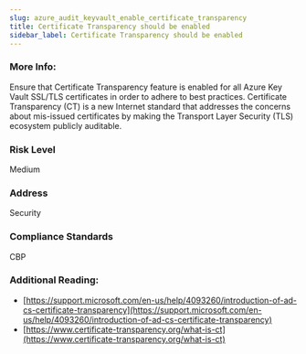 ```yaml
---
slug: azure_audit_keyvault_enable_certificate_transparency
title: Certificate Transparency should be enabled
sidebar_label: Certificate Transparency should be enabled
---
```


### More Info:

Ensure that Certificate Transparency feature is enabled for all Azure Key Vault SSL/TLS certificates in order to adhere to best practices. Certificate Transparency (CT) is a new Internet standard that addresses the concerns about mis-issued certificates by making the Transport Layer Security (TLS) ecosystem publicly auditable.

### Risk Level

Medium

### Address

Security

### Compliance Standards

CBP

### Additional Reading:

- [https://support.microsoft.com/en-us/help/4093260/introduction-of-ad-cs-certificate-transparency](https://support.microsoft.com/en-us/help/4093260/introduction-of-ad-cs-certificate-transparency) 
- [https://www.certificate-transparency.org/what-is-ct](https://www.certificate-transparency.org/what-is-ct) 

